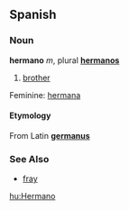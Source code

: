 ==Spanish==
===Noun===
'''hermano''' ''m'', plural '''[[hermanos]]'''

# [[brother]]

Feminine:  [[hermana]]

====Etymology====
From Latin '''[[germanus]]'''

===See Also===
*[[fray]]

[[hu:Hermano]]
